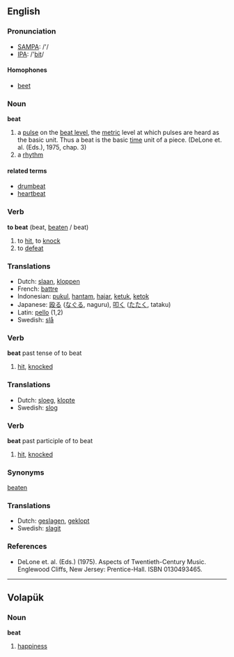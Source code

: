 ==English==
=== Pronunciation ===
*[[w:SAMPA|SAMPA]]: /'/
*[[w:IPA|IPA]]: /'[[bit]]/

====Homophones====
*[[beet]]

===Noun===
'''beat'''
#a [[pulse]] on the [[beat level]], the [[metric]] level at which pulses are heard as the basic unit. Thus a beat is the basic [[time]] unit of a piece. (DeLone et. al. (Eds.), 1975, chap. 3)
#a [[rhythm]]

====related terms====
*[[drumbeat]]
*[[heartbeat]]

=== Verb ===

'''to beat''' (beat, [[beaten]] / beat)

# to [[hit]], to [[knock]]
# to [[defeat]]

=== Translations ===
*Dutch: [[slaan]], [[kloppen]]
*French: [[battre]]
*Indonesian: [[pukul]], [[hantam]], [[hajar]], [[ketuk]], [[ketok]]
*Japanese: [[殴る]] ([[なぐる]], naguru), [[叩く]] ([[たたく]], tataku)
*Latin: [[pello]] (1,2)
*Swedish: [[slå]]

=== Verb ===

'''beat''' past tense of to beat

# [[hit]], [[knocked]] 


=== Translations ===
*Dutch: [[sloeg]], [[klopte]]
*Swedish: [[slog]]

=== Verb ===

'''beat''' past participle of to beat

# [[hit]], [[knocked]] 


=== Synonyms ===

[[beaten]]

=== Translations ===
*Dutch: [[geslagen]], [[geklopt]]
*Swedish: [[slagit]]

===References===
*DeLone et. al. (Eds.) (1975). Aspects of Twentieth-Century Music. Englewood Cliffs, New Jersey: Prentice-Hall. ISBN 0130493465.
----

== Volapük ==

=== Noun ===

'''beat'''

# [[happiness]]